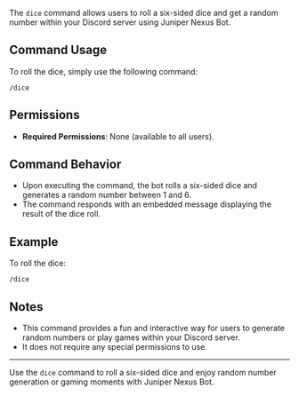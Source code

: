 The `dice` command allows users to roll a six-sided dice and get a random number within your Discord server using Juniper Nexus Bot.

## Command Usage

To roll the dice, simply use the following command:

```
/dice
```

## Permissions

-   **Required Permissions**: None (available to all users).

## Command Behavior

-   Upon executing the command, the bot rolls a six-sided dice and generates a random number between 1 and 6.
-   The command responds with an embedded message displaying the result of the dice roll.

## Example

To roll the dice:

```
/dice
```

## Notes

-   This command provides a fun and interactive way for users to generate random numbers or play games within your Discord server.
-   It does not require any special permissions to use.

---

Use the `dice` command to roll a six-sided dice and enjoy random number generation or gaming moments with Juniper Nexus Bot.
